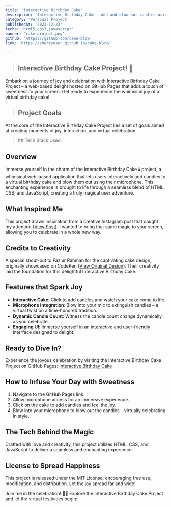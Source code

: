 ```yaml
---
title: 'Interactive Birthday Cake'
description: 'Interactive Birthday Cake - Add and blow out candles using your phone!'
category: 'Personal Project'
publishedAt: '2023-12-23'
techs: 'html5,css3,javascript'
banner: 'cake-project.png'
github: 'https://github.com/cake-blow'
link: 'https://sherryuser.github.io/cake-blow/'

---
```


> ## Interactive Birthday Cake Project! 🍰

Embark on a journey of joy and celebration with Interactive Birthday Cake Project – a web-based delight hosted on GitHub Pages that adds a touch of sweetness to your screen. Get ready to experience the whimsical joy of a virtual birthday cake!

> ## Project Goals

At the core of the Interactive Birthday Cake Project lies a set of goals aimed at creating moments of joy, interaction, and virtual celebration.

<blockquote className='with-icons'>
    ## Tech Stack Used
    <div className='not-prose mt-2'>
        <TechIcons techs={['html5', 'css3', 'javascript']} />
    </div>
</blockquote>

## Overview

Immerse yourself in the charm of the Interactive Birthday Cake 🕯️ project, a whimsical web-based application that lets users interactively add candles to a virtual birthday cake and blow them out using their microphone. This enchanting experience is brought to life through a seamless blend of HTML, CSS, and JavaScript, creating a truly magical user adventure.

## What Inspired Me

This project draws inspiration from a creative Instagram post that caught my attention ([View Post](https://www.instagram.com/reel/C0xoHgDLmqg/)). I wanted to bring that same magic to your screen, allowing you to celebrate in a whole new way.

## Credits to Creativity

A special shout-out to Fazlur Rahman for the captivating cake design, originally showcased on CodePen ([View Original Design](https://codepen.io/fazlurr/pen/gPMJMK)). Their creativity laid the foundation for this delightful Interactive Birthday Cake.

## Features that Spark Joy

- **Interactive Cake**: Click to add candles and watch your cake come to life.
- **Microphone Integration**: Blow into your mic to extinguish candles – a virtual twist on a time-honored tradition.
- **Dynamic Candle Count**: Witness the candle count change dynamically as you celebrate.
- **Engaging UI**: Immerse yourself in an interactive and user-friendly interface designed to delight.

## Ready to Dive In?

Experience the joyous celebration by visiting the Interactive Birthday Cake Project on GitHub Pages: [Interactive Birthday Cake](https://sherryuser.github.io/cake-blow/)

## How to Infuse Your Day with Sweetness

1. Navigate to the GitHub Pages link.
2. Allow microphone access for an immersive experience.
3. Click on the cake to add candles and feel the joy.
4. Blow into your microphone to blow out the candles – virtually celebrating in style.

## The Tech Behind the Magic

Crafted with love and creativity, this project utilizes HTML, CSS, and JavaScript to deliver a seamless and enchanting experience.

## License to Spread Happiness

This project is released under the MIT License, encouraging free use, modification, and distribution. Let the joy spread far and wide!

Join me in the celebration! 🎂✨ Explore the Interactive Birthday Cake Project and let the virtual festivities begin:
<GithubCard repo='sherryuser/cake-blow' />